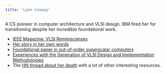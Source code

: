 ```yaml
---
title: 'Lynn Conway'
---
```


A CS pioneer in computer architecture and VLSI design.
IBM fired her for transitioning despite her incredible foundational work.

* [IEEE Magazine: VLSI Reminiscenses](http://ai.eecs.umich.edu/people/conway/Memoirs/VLSI/SSCM/VLSI_Reminiscences.pdf)
* [Her story in her own words](https://ai.eecs.umich.edu/people/conway/RetrospectiveT.html)
* [Foundational paper in out-of-order superscalar computers](https://web.archive.org/web/20150814232249/https://ai.eecs.umich.edu/people/conway/ACS/DIS/DIS.pdf)
* [Experiences with the Generation of VLSI Design and Implementation Methodologies](http://ai.eecs.umich.edu/people/conway/VLSI/MPCAdv/MPCAdv.html)
* The [HN thread about her death](https://news.ycombinator.com/item?id=40648470) with a lot of other interesting resources.
